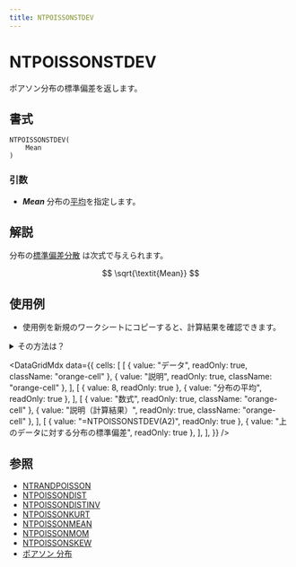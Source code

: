 ```yaml
---
title: NTPOISSONSTDEV
---
```



# NTPOISSONSTDEV

ポアソン分布の標準偏差を返します。

## 書式

```excel
NTPOISSONSTDEV(
    Mean
)
```

### 引数

- **_Mean_** 分布の[平均](https://www.ntrand.com/jp/glossary/#local_mean)を指定します。

## 解説

分布の[標準偏差分散](https://www.ntrand.com/jp/glossary/#local_standard_deviation) は次式で与えられます。

$$
\sqrt{\textit{Mean}}
$$

## 使用例

- 使用例を新規のワークシートにコピーすると、計算結果を確認できます。

<details>
<summary>その方法は？</summary>

1.  新しいブックまたはワークシートを作成します。
2.  ヘルプ トピックにある使用例を選択します（行番号および列番号を除く）。

    ![Selecting an example from Help](./../../assets/functions/HowToCopy.png)

    ヘルプから使用例を選択する

3.  Ctrl キーを押しながら C キーを押します。
4.  ワークシートのセル A1 を選択し、Ctrl キーを押しながら V キーを押します。
5.  計算結果と結果を返す数式の表示を切り替えるには、Ctrl キーを押しながら ` (アクサン グラーブ) キーを押すか、または [ツール] メニューの [ワークシート分析] をポイントし、[ワークシート分析モード] をクリックします。

</details>

<DataGridMdx
  data={{
    cells: [
      [
        { value: "データ", readOnly: true, className: "orange-cell" },
        { value: "説明", readOnly: true, className: "orange-cell" },
      ],
      [
        { value: 8, readOnly: true },
        { value: "分布の平均", readOnly: true },
      ],
      [
        { value: "数式", readOnly: true, className: "orange-cell" },
        { value: "説明（計算結果）", readOnly: true, className: "orange-cell" },
      ],
      [
        { value: "=NTPOISSONSTDEV(A2)", readOnly: true },
        { value: "上のデータに対する分布の標準偏差", readOnly: true },
      ],
    ],
  }}
/>

## 参照

- [NTRANDPOISSON](https://www.ntrand.com/jp/ntrandpoisson/)
- [NTPOISSONDIST](https://www.ntrand.com/jp/ntpoissondist/)
- [NTPOISSONDISTINV](https://www.ntrand.com/jp/ntpoissondistinv/)
- [NTPOISSONKURT](https://www.ntrand.com/jp/ntpoissonkurt/)
- [NTPOISSONMEAN](https://www.ntrand.com/jp/ntpoissonmean/)
- [NTPOISSONMOM](https://www.ntrand.com/jp/ntpoissonmom/)
- [NTPOISSONSKEW](https://www.ntrand.com/jp/ntpoissonskew/)
- [ポアソン 分布](https://www.ntrand.com/jp/poisson-distribution/)
